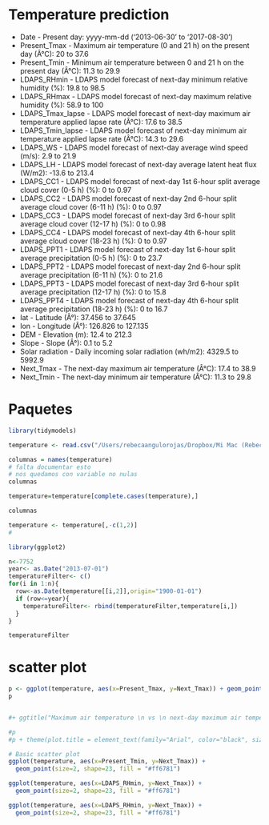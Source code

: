 
# Temperature prediction

- Date - Present day: yyyy-mm-dd ('2013-06-30' to '2017-08-30')
- Present_Tmax - Maximum air temperature (0 and 21 h) on the present day (Â°C): 20 to 37.6
- Present_Tmin - Minimum air temperature between 0 and 21 h on the present day (Â°C): 11.3 to 29.9
- LDAPS_RHmin - LDAPS model forecast of next-day minimum relative humidity (%): 19.8 to 98.5
- LDAPS_RHmax - LDAPS model forecast of next-day maximum relative humidity (%): 58.9 to 100
- LDAPS_Tmax_lapse - LDAPS model forecast of next-day maximum air temperature applied lapse rate (Â°C): 17.6 to 38.5
- LDAPS_Tmin_lapse - LDAPS model forecast of next-day minimum air temperature applied lapse rate (Â°C): 14.3 to 29.6
- LDAPS_WS - LDAPS model forecast of next-day average wind speed (m/s): 2.9 to 21.9
- LDAPS_LH - LDAPS model forecast of next-day average latent heat flux (W/m2): -13.6 to 213.4
- LDAPS_CC1 - LDAPS model forecast of next-day 1st 6-hour split average cloud cover (0-5 h) (%): 0 to 0.97
- LDAPS_CC2 - LDAPS model forecast of next-day 2nd 6-hour split average cloud cover (6-11 h) (%): 0 to 0.97
- LDAPS_CC3 - LDAPS model forecast of next-day 3rd 6-hour split average cloud cover (12-17 h) (%): 0 to 0.98
- LDAPS_CC4 - LDAPS model forecast of next-day 4th 6-hour split average cloud cover (18-23 h) (%): 0 to 0.97
- LDAPS_PPT1 - LDAPS model forecast of next-day 1st 6-hour split average precipitation (0-5 h) (%): 0 to 23.7
- LDAPS_PPT2 - LDAPS model forecast of next-day 2nd 6-hour split average precipitation (6-11 h) (%): 0 to 21.6
- LDAPS_PPT3 - LDAPS model forecast of next-day 3rd 6-hour split average precipitation (12-17 h) (%): 0 to 15.8
- LDAPS_PPT4 - LDAPS model forecast of next-day 4th 6-hour split average precipitation (18-23 h) (%): 0 to 16.7
- lat - Latitude (Â°): 37.456 to 37.645
- lon - Longitude (Â°): 126.826 to 127.135
- DEM - Elevation (m): 12.4 to 212.3
- Slope - Slope (Â°): 0.1 to 5.2
- Solar radiation - Daily incoming solar radiation (wh/m2): 4329.5 to 5992.9
- Next_Tmax - The next-day maximum air temperature (Â°C): 17.4 to 38.9
- Next_Tmin - The next-day minimum air temperature (Â°C): 11.3 to 29.8

# Paquetes

```r
library(tidymodels)
```


```r
temperature <- read.csv("/Users/rebecaangulorojas/Dropbox/Mi Mac (Rebeca’s MacBook Air)/Documents/ITAM.20/DecimoSemestre/Estadistica-Aplicada-I/Proyecto_Final/Temperature-prediction-MultipleRegression/Data/Bias_correction_ucl.csv")

columnas = names(temperature)
# falta documentar esto
# nos quedamos con variable no nulas
columnas
````


```r
temperature=temperature[complete.cases(temperature),]

```

```r
columnas
```


```r
temperature <- temperature[,-c(1,2)]
#
```


```r
library(ggplot2)
```

```r
n<-7752
year<- as.Date("2013-07-01")
temperatureFilter<- c()
for(i in 1:n){
  row<-as.Date(temperature[[i,2]],origin="1900-01-01")
  if (row<=year){
    temperatureFilter<- rbind(temperatureFilter,temperature[i,])
  }
}
```
```r
temperatureFilter
```



# scatter plot
```r
p <- ggplot(temperature, aes(x=Present_Tmax, y=Next_Tmax)) + geom_point(size=2, shape=23, fill = "#f08080", colour ="#ca2441" ) 
p


#+ ggtitle("Maximum air temperature \n vs \n next-day maximum air temperature")

#p  
#p + theme(plot.title = element_text(family="Arial", color="black", size=12,hjust=0.5))
```

```r
# Basic scatter plot
ggplot(temperature, aes(x=Present_Tmin, y=Next_Tmax)) +
  geom_point(size=2, shape=23, fill = "#ff6781")
```
```r
ggplot(temperature, aes(x=LDAPS_RHmin, y=Next_Tmax)) +
  geom_point(size=2, shape=23, fill = "#ff6781")
```
```r
ggplot(temperature, aes(x=LDAPS_RHmin, y=Next_Tmax)) +
  geom_point(size=2, shape=23, fill = "#ff6781")
```









